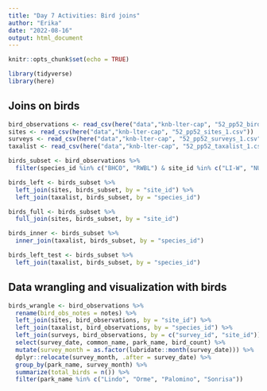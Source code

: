 ```yaml
---
title: "Day 7 Activities: Bird joins"
author: "Erika"
date: "2022-08-16"
output: html_document
---
```


```r
knitr::opts_chunk$set(echo = TRUE)

library(tidyverse)
library(here)
```

## Joins on birds
```r
bird_observations <- read_csv(here("data","knb-lter-cap", "52_pp52_birds_1.csv"))
sites <- read_csv(here("data","knb-lter-cap", "52_pp52_sites_1.csv"))
surveys <- read_csv(here("data","knb-lter-cap", "52_pp52_surveys_1.csv"))
taxalist <- read_csv(here("data","knb-lter-cap", "52_pp52_taxalist_1.csv"))

birds_subset <- bird_observations %>%
  filter(species_id %in% c("BHCO", "RWBL") & site_id %in% c("LI-W", "NU-C"))
```

```r
birds_left <- birds_subset %>%
  left_join(sites, birds_subset, by = "site_id") %>%
  left_join(taxalist, birds_subset, by = "species_id")
```

```r
birds_full <- birds_subset %>%
  full_join(sites, birds_subset, by = "site_id")
```

```r
birds_inner <- birds_subset %>%
  inner_join(taxalist, birds_subset, by = "species_id")

birds_left_test <- birds_subset %>%
  left_join(taxalist, birds_subset, by = "species_id")
```

## Data wrangling and visualization with birds

```r
birds_wrangle <- bird_observations %>%
  rename(bird_obs_notes = notes) %>%
  left_join(sites, bird_observations, by = "site_id") %>%
  left_join(taxalist, bird_observations, by = "species_id") %>%
  left_join(surveys, bird_observations, by = c("survey_id", "site_id")) %>%
  select(survey_date, common_name, park_name, bird_count) %>%
  mutate(survey_month = as.factor(lubridate::month(survey_date))) %>%
  dplyr::relocate(survey_month, .after = survey_date) %>%
  group_by(park_name, survey_month) %>%
  summarize(total_birds = n()) %>%
  filter(park_name %in% c("Lindo", "Orme", "Palomino", "Sonrisa"))
  
```

